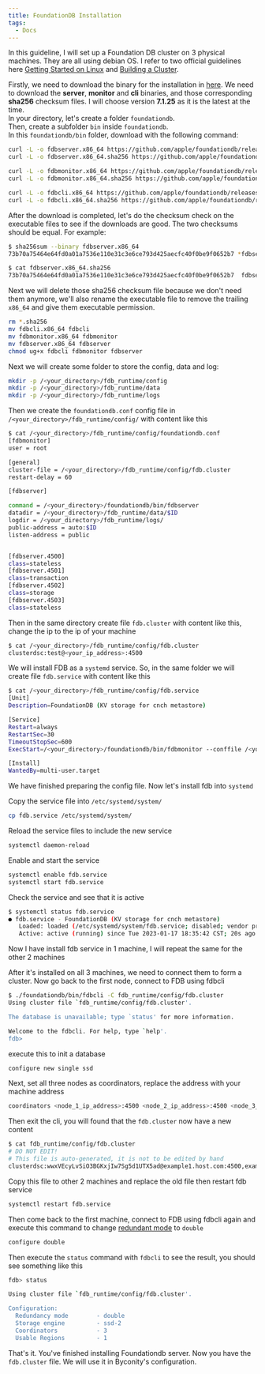 ```yaml
---
title: FoundationDB Installation
tags:
  - Docs
---
```


In this guideline, I will set up a Foundation DB cluster on 3 physical machines. They are all using debian OS. I refer to two official guidelines here [Getting Started on Linux](https://apple.github.io/foundationdb/getting-started-linux.html) and [Building a Cluster](https://apple.github.io/foundationdb/building-cluster.html).

Firstly, we need to download the binary for the installation in [here](https://github.com/apple/foundationdb/releases/). We need to download the **server**, **monitor** and **cli** binaries, and those corresponding **sha256** checksum files. I will choose version **7.1.25** as it is the latest at the time.\
In your directory, let's create a folder `foundationdb`.\
Then, create a subfolder `bin` inside `foundationdb`. \
In this `foundationdb/bin` folder, download with the following command:

```sh
curl -L -o fdbserver.x86_64 https://github.com/apple/foundationdb/releases/download/7.1.25/fdbserver.x86_64
curl -L -o fdbserver.x86_64.sha256 https://github.com/apple/foundationdb/releases/download/7.1.25/fdbserver.x86_64.sha256

curl -L -o fdbmonitor.x86_64 https://github.com/apple/foundationdb/releases/download/7.1.25/fdbmonitor.x86_64
curl -L -o fdbmonitor.x86_64.sha256 https://github.com/apple/foundationdb/releases/download/7.1.25/fdbmonitor.x86_64.sha256

curl -L -o fdbcli.x86_64 https://github.com/apple/foundationdb/releases/download/7.1.25/fdbcli.x86_64
curl -L -o fdbcli.x86_64.sha256 https://github.com/apple/foundationdb/releases/download/7.1.25/fdbcli.x86_64.sha256
```

After the download is completed, let's do the checksum check on the executable files to see if the downloads are good. The two checksums should be equal. For example:

```sh
$ sha256sum --binary fdbserver.x86_64
73b70a75464e64fd0a01a7536e110e31c3e6ce793d425aecfc40f0be9f0652b7 *fdbserver.x86_64

$ cat fdbserver.x86_64.sha256
73b70a75464e64fd0a01a7536e110e31c3e6ce793d425aecfc40f0be9f0652b7  fdbserver.x86_64
```

Next we will delete those sha256 checksum file because we don't need them anymore, we'll also rename the executable file to remove the trailing `x86_64` and give them executable permission.

```sh
rm *.sha256
mv fdbcli.x86_64 fdbcli
mv fdbmonitor.x86_64 fdbmonitor
mv fdbserver.x86_64 fdbserver
chmod ug+x fdbcli fdbmonitor fdbserver
```

Next we will create some folder to store the config, data and log:

```sh
mkdir -p /<your_directory>/fdb_runtime/config
mkdir -p /<your_directory>/fdb_runtime/data
mkdir -p /<your_directory>/fdb_runtime/logs
```

Then we create the `foundationdb.conf` config file in `/<your_directory>/fdb_runtime/config/` with content like this

```sh
$ cat /<your_directory>/fdb_runtime/config/foundationdb.conf
[fdbmonitor]
user = root

[general]
cluster-file = /<your_directory>/fdb_runtime/config/fdb.cluster
restart-delay = 60

[fdbserver]

command = /<your_directory>/foundationdb/bin/fdbserver
datadir = /<your_directory>/fdb_runtime/data/$ID
logdir = /<your_directory>/fdb_runtime/logs/
public-address = auto:$ID
listen-address = public


[fdbserver.4500]
class=stateless
[fdbserver.4501]
class=transaction
[fdbserver.4502]
class=storage
[fdbserver.4503]
class=stateless
```

Then in the same directory create file `fdb.cluster` with content like this, change the ip to the ip of your machine

```sh
$ cat /<your_directory>/fdb_runtime/config/fdb.cluster
clusterdsc:test@<your_ip_address>:4500
```

We will install FDB as a `systemd` service. So, in the same folder we will create file `fdb.service` with content like this

```sh
$ cat /<your_directory>/fdb_runtime/config/fdb.service
[Unit]
Description=FoundationDB (KV storage for cnch metastore)

[Service]
Restart=always
RestartSec=30
TimeoutStopSec=600
ExecStart=/<your_directory>/foundationdb/bin/fdbmonitor --conffile /<your_directory>/fdb_runtime/config/foundationdb.conf --lockfile /<your_directory>/fdb_runtime/fdbmonitor.pid

[Install]
WantedBy=multi-user.target
```

We have finished preparing the config file. Now let's install fdb into `systemd`

Copy the service file into `/etc/systemd/system/`

```sh
cp fdb.service /etc/systemd/system/
```

Reload the service files to include the new service

```sh
systemctl daemon-reload
```

Enable and start the service

```sh
systemctl enable fdb.service
systemctl start fdb.service
```

Check the service and see that it is active

```sh
$ systemctl status fdb.service
● fdb.service - FoundationDB (KV storage for cnch metastore)
   Loaded: loaded (/etc/systemd/system/fdb.service; disabled; vendor preset: enabled)
   Active: active (running) since Tue 2023-01-17 18:35:42 CST; 20s ago

```

Now I have install fdb service in 1 machine, I will repeat the same for the other 2 machines

After it's installed on all 3 machines, we need to connect them to form a cluster. Now go back to the first node, connect to FDB using fdbcli

```sh
$ ./foundationdb/bin/fdbcli -C fdb_runtime/config/fdb.cluster
Using cluster file `fdb_runtime/config/fdb.cluster'.

The database is unavailable; type `status' for more information.

Welcome to the fdbcli. For help, type `help'.
fdb>
```

execute this to init a database

```sh
configure new single ssd
```

Next, set all three nodes as coordinators, replace the address with your machine address

```sh
coordinators <node_1_ip_address>:4500 <node_2_ip_address>:4500 <node_3_ip_address>:4500
```

Then exit the cli, you will found that the `fdb.cluster` now have a new content

```sh
$ cat fdb_runtime/config/fdb.cluster
# DO NOT EDIT!
# This file is auto-generated, it is not to be edited by hand
clusterdsc:wwxVEcyLvSiO3BGKxjIw7Sg5d1UTX5ad@example1.host.com:4500,example2.host.com:4500,example3.host.com:4500
```

Copy this file to other 2 machines and replace the old file then restart fdb service

```sh
systemctl restart fdb.service
```

Then come back to the first machine, connect to FDB using fdbcli again and execute this command to change [redundant mode](https://apple.github.io/foundationdb/configuration.html#choosing-a-redundancy-mode) to `double`

```sh
configure double
```

Then execute the `status` command with `fdbcli` to see the result, you should see something like this

```sh
fdb> status

Using cluster file `fdb_runtime/config/fdb.cluster'.

Configuration:
  Redundancy mode        - double
  Storage engine         - ssd-2
  Coordinators           - 3
  Usable Regions         - 1
```

That's it. You've finished installing Foundationdb server. Now you have the `fdb.cluster` file. We will use it in Byconity's configuration.

